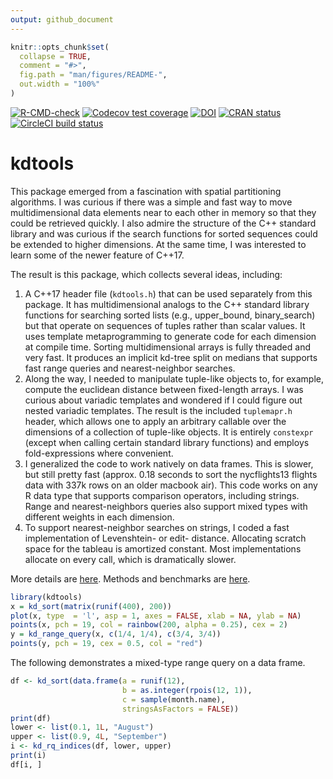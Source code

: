 ```yaml
---
output: github_document
---
```


<!-- README.md is generated from README.Rmd. Please edit that file -->

```r
knitr::opts_chunk$set(
  collapse = TRUE,
  comment = "#>",
  fig.path = "man/figures/README-",
  out.width = "100%"
)
```

<!-- badges: start -->

[![R-CMD-check](https://github.com/thk686/kdtools/workflows/R-CMD-check/badge.svg)](https://github.com/thk686/kdtools/actions)
[![Codecov test coverage](https://codecov.io/gh/thk686/kdtools/branch/master/graph/badge.svg)](https://codecov.io/gh/thk686/kdtools?branch=master)
[![DOI](https://zenodo.org/badge/125262786.svg)](https://zenodo.org/badge/latestdoi/125262786)
[![CRAN status](https://www.r-pkg.org/badges/version/kdtools)](https://CRAN.R-project.org/package=kdtools)
[![CircleCI build status](https://circleci.com/gh/thk686/kdtools.svg?style=svg)](https://circleci.com/gh/thk686/kdtools)

<!-- badges: end -->
  
# kdtools

This package emerged from a fascination with spatial partitioning algorithms. I was curious if there was a simple and fast way to move multidimensional data elements near to each other in memory so that they could be retrieved quickly. I also admire the structure of the C++ standard library and was curious if the search functions for sorted sequences could be extended to higher dimensions. At the same time, I was interested to learn some of the newer feature of C++17.

The result is this package, which collects several ideas, including:

1. A C++17 header file (`kdtools.h`) that can be used separately from this package. It has multidimensional analogs to the C++ standard library functions for searching sorted lists (e.g., upper_bound, binary_search) but that operate on sequences of tuples rather than scalar values. It uses template metaprogramming to generate code for each dimension at compile time. Sorting multidimensional arrays is fully threaded and very fast. It produces an implicit kd-tree split on medians that supports fast range queries and nearest-neighbor searches.
2. Along the way, I needed to manipulate tuple-like objects to, for example, compute the euclidean distance between fixed-length arrays. I was curious about variadic templates and wondered if I could figure out nested variadic templates. The result is the included `tuplemapr.h` header, which allows one to apply an arbitrary callable over the dimensions of a collection of tuple-like objects. It is entirely `constexpr` (except when calling certain standard library functions) and employs fold-expressions where convenient.
3. I generalized the code to work natively on data frames. This is slower, but still pretty fast (approx. 0.18 seconds to sort the nycflights13 flights data with 337k rows on an older macbook air). This code works on any R data type that supports comparison operators, including strings. Range and nearest-neighbors queries also support mixed types with different weights in each dimension.
4. To support nearest-neighbor searches on strings, I coded a fast implementation of Levenshtein- or edit- distance. Allocating scratch space for the tableau is amortized constant. Most implementations allocate on every call, which is dramatically slower.

More details are [here](https://thk686.github.io/kdtools/). Methods and benchmarks are [here](https://thk686.github.io/kdtools/articles/methods.html). 

```r
library(kdtools)
x = kd_sort(matrix(runif(400), 200))
plot(x, type  = 'l', asp = 1, axes = FALSE, xlab = NA, ylab = NA)
points(x, pch = 19, col = rainbow(200, alpha = 0.25), cex = 2)
y = kd_range_query(x, c(1/4, 1/4), c(3/4, 3/4))
points(y, pch = 19, cex = 0.5, col = "red")
```

The following demonstrates a mixed-type range query on a data frame.

```r
df <- kd_sort(data.frame(a = runif(12),
                         b = as.integer(rpois(12, 1)),
                         c = sample(month.name),
                         stringsAsFactors = FALSE))
print(df)
lower <- list(0.1, 1L, "August")
upper <- list(0.9, 4L, "September")
i <- kd_rq_indices(df, lower, upper)
print(i)
df[i, ]
```


